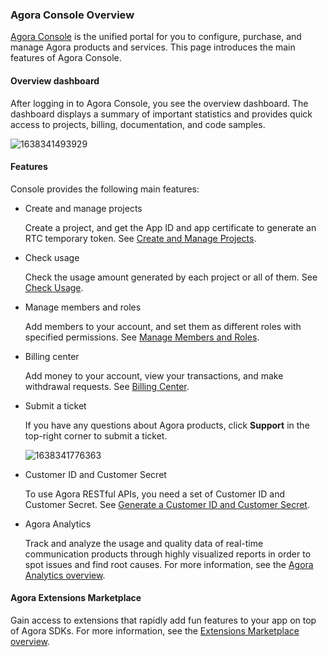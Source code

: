 


### Agora Console Overview

[Agora Console](https://console.agora.io/) is the unified portal for you to configure, purchase, and manage Agora products and services. This page introduces the main features of Agora Console.

#### Overview dashboard

After logging in to Agora Console, you see the overview dashboard. The dashboard displays a summary of important statistics and provides quick access to projects, billing, documentation, and code samples.

![1638341493929](https://web-cdn.agora.io/docs-files/1638341493929)

#### Features

Console provides the following main features:

- Create and manage projects

    Create a project, and get the App ID and app certificate to generate an RTC temporary token. See [Create and Manage Projects](#create-and-manage-projects).

- Check usage

    Check the usage amount generated by each project or all of them. See [Check Usage](#check-usage).

- Manage members and roles

    Add members to your account, and set them as different roles with specified permissions. See [Manage Members and Roles](#manage-members).

- Billing center

    Add money to your account, view your transactions, and make withdrawal requests. See [Billing Center](#billing-center).

- Submit a ticket

    If you have any questions about Agora products, click **Support** in the top-right corner to submit a ticket.

    ![1638341776363](https://web-cdn.agora.io/docs-files/1638341776363)

- Customer ID and Customer Secret

    To use Agora RESTful APIs, you need a set of Customer ID and Customer Secret. See [Generate a Customer ID and Customer Secret](#generate-a-customer-id-and-customer-secret).

- Agora Analytics

    Track and analyze the usage and quality data of real-time communication products through highly visualized reports in order to spot issues and find root causes. For more information, see the [Agora Analytics overview](../../agora-analytics/overview/product-overview).

#### Agora Extensions Marketplace

Gain access to extensions that rapidly add fun features to your app on top of Agora SDKs. For more information, see the [Extensions Marketplace overview](../../extensions-marketplace/overview/overview_developer).
